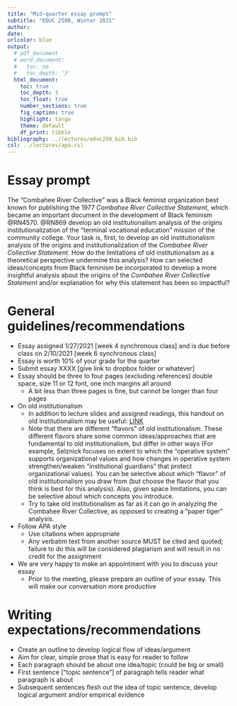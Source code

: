 ```yaml
---
title: "Mid-quarter essay prompt"
subtitle: "EDUC 250B, Winter 2021"
author: 
date: 
urlcolor: blue
output: 
  # pdf_document
  # word_document:
  #   toc: no
  #   toc_depth: '3'
  html_document:
    toc: true
    toc_depth: 3
    toc_float: true
    number_sections: true
    fig_caption: true
    highlight: tango
    theme: default
    df_print: tibble
bibliography: ../lectures/educ250_bib.bib
csl: ../lectures/apa.csl
---
```


# Essay prompt

<!-- your comment 
The "Combahee River Collective" published the 1977 _Combahee River Collective Statement_, which became an important document in the development of Black feminism. 

-->

The "Combahee River Collective" was a Black feminist organization best known for publishing the 1977 _Combahee River Collective Statement_, which became an important document in the development of Black feminism @RN4570. @RN869 develop an old institutionalism analysis of the origins institutionalization of the "terminal vocational education" mission of the community college. Your task is, first, to develop an old institutionalism analysis of the origins and institutionalization of the _Combahee River Collective Statement_. How do the limitations of old institutionalism as a theoretical perspective undermine this analysis? How can selected ideas/concepts from Black feminism be incorporated to develop a more insightful analysis about the origins of the  _Combahee River Collective Statement_ and/or explanation for why this statement has been so impactful?


# General guidelines/recommendations

- Essay assigned 1/27/2021 [week 4 synchronous class] and is due before class on 2/10/2021 [week 6 synchronous class]
- Essay is worth 10% of your grade for the quarter
- Submit essay XXXX [give link to dropbox folder or whatever]
- Essay should be three to four pages (excluding references) double space, size 11 or 12 font, one inch margins all around
  - A bit less than three pages is fine, but cannot be longer than four pages
- On old institutionalism
  - In addition to lecture slides and assigned readings, this handout on old institutionalism may be useful: [LINK](https://anyone-can-cook.github.io/orgs_class/lectures/old_institutionalism2/old_institutionalism_overview.html)
  - Note that there are different “flavors” of old institutionalism. These different flavors share some common ideas/approaches that are fundamental to old institutionalism, but differ in other ways (For example, Selznick focuses on extent to which the "operative system" supports organizational values and how changes in operative system strengthen/weaken "institutional guardians" that protect organizational values).  You can be selective about which “flavor” of old institutionalism you draw from (but choose the flavor that you think is best for this analysis). Also, given space limitations, you can be selective about which concepts you introduce.
  - Try to take old institutionalism as far as it can go in analyzing the Combahee River Collective, as opposed to creating a "paper tiger" analysis.
- Follow APA style
  - Use citations when appropriate
  -	Any verbatim text from another source MUST be cited and quoted; failure to do this will be considered plagiarism and will result in no credit for the assignment
- We are very happy to make an appointment with you to discuss your essay
  - Prior to the meeting, please prepare an outline of your essay. This will make our conversation more productive

# Writing expectations/recommendations

- Create an outline to develop logical flow of ideas/argument
- Aim for clear, simple prose that is easy for reader to follow
- Each paragraph should be about one idea/topic (could be big or small)
- First sentence [“topic sentence”] of paragraph tells reader what paragraph is
about
- Subsequent sentences flesh out the idea of topic sentence, develop logical
argument and/or empirical evidence


